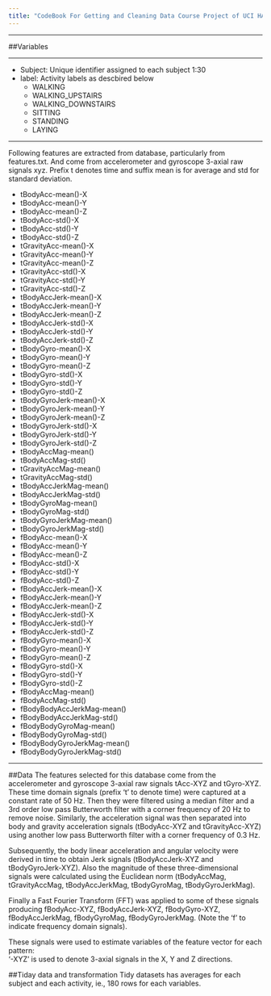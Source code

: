 ```yaml
---
title: "CodeBook For Getting and Cleaning Data Course Project of UCI HAR Dataset."
---
```

<HR>
##Variables
<HR>
* Subject: Unique identifier assigned to each subject 1:30
* label: Activity labels as descbired below
    + WALKING
    + WALKING_UPSTAIRS
    + WALKING_DOWNSTAIRS
    + SITTING
    + STANDING
    + LAYING
</HR>
<HR>
Following features are extracted from database, particularly from features.txt. And
come from accelerometer and gyroscope 3-axial raw signals xyz.
Prefix t denotes time and suffix mean is for average and std for standard deviation.

*	tBodyAcc-mean()-X
*	tBodyAcc-mean()-Y
*	tBodyAcc-mean()-Z
*	tBodyAcc-std()-X
*	tBodyAcc-std()-Y
*	tBodyAcc-std()-Z
*	tGravityAcc-mean()-X
*	tGravityAcc-mean()-Y
*	tGravityAcc-mean()-Z
*	tGravityAcc-std()-X
*	tGravityAcc-std()-Y
*	tGravityAcc-std()-Z
*	tBodyAccJerk-mean()-X
*	tBodyAccJerk-mean()-Y
*	tBodyAccJerk-mean()-Z
*	tBodyAccJerk-std()-X
*	tBodyAccJerk-std()-Y
*	tBodyAccJerk-std()-Z
*	tBodyGyro-mean()-X
*	tBodyGyro-mean()-Y
*	tBodyGyro-mean()-Z
*	tBodyGyro-std()-X
*	tBodyGyro-std()-Y
*	tBodyGyro-std()-Z
*	tBodyGyroJerk-mean()-X
*	tBodyGyroJerk-mean()-Y
*	tBodyGyroJerk-mean()-Z
*	tBodyGyroJerk-std()-X
*	tBodyGyroJerk-std()-Y
*	tBodyGyroJerk-std()-Z
*	tBodyAccMag-mean()
*	tBodyAccMag-std()
*	tGravityAccMag-mean()
*	tGravityAccMag-std()
*	tBodyAccJerkMag-mean()
*	tBodyAccJerkMag-std()
*	tBodyGyroMag-mean()
*	tBodyGyroMag-std()
*	tBodyGyroJerkMag-mean()
*	tBodyGyroJerkMag-std()
*	fBodyAcc-mean()-X
*	fBodyAcc-mean()-Y
*	fBodyAcc-mean()-Z
*	fBodyAcc-std()-X
*	fBodyAcc-std()-Y
*	fBodyAcc-std()-Z
*	fBodyAccJerk-mean()-X
*	fBodyAccJerk-mean()-Y
*	fBodyAccJerk-mean()-Z
*	fBodyAccJerk-std()-X
*	fBodyAccJerk-std()-Y
*	fBodyAccJerk-std()-Z
*	fBodyGyro-mean()-X
*	fBodyGyro-mean()-Y
*	fBodyGyro-mean()-Z
*	fBodyGyro-std()-X
*	fBodyGyro-std()-Y
*	fBodyGyro-std()-Z
*	fBodyAccMag-mean()
*	fBodyAccMag-std()
*	fBodyBodyAccJerkMag-mean()
*	fBodyBodyAccJerkMag-std()
*	fBodyBodyGyroMag-mean()
*	fBodyBodyGyroMag-std()
*	fBodyBodyGyroJerkMag-mean()
*	fBodyBodyGyroJerkMag-std()
</HR>
<HR>
##Data
The features selected for this database come from the accelerometer and gyroscope 3-axial raw signals tAcc-XYZ and tGyro-XYZ. 
These time domain signals (prefix 't' to denote time) were captured at a constant rate of 50 Hz. 
Then they were filtered using a median filter and a 3rd order low pass Butterworth filter with a corner frequency of 20 Hz to remove noise. 
Similarly, the acceleration signal was then separated into body and gravity acceleration signals (tBodyAcc-XYZ and tGravityAcc-XYZ) 
using another low pass Butterworth filter with a corner frequency of 0.3 Hz. 

Subsequently, the body linear acceleration and angular velocity were derived in time to obtain Jerk signals 
(tBodyAccJerk-XYZ and tBodyGyroJerk-XYZ). Also the magnitude of these three-dimensional signals were calculated 
using the Euclidean norm (tBodyAccMag, tGravityAccMag, tBodyAccJerkMag, tBodyGyroMag, tBodyGyroJerkMag). 

Finally a Fast Fourier Transform (FFT) was applied to some of these signals producing 
fBodyAcc-XYZ, fBodyAccJerk-XYZ, fBodyGyro-XYZ, fBodyAccJerkMag, fBodyGyroMag, fBodyGyroJerkMag. 
(Note the 'f' to indicate frequency domain signals). 

These signals were used to estimate variables of the feature vector for each pattern:  
'-XYZ' is used to denote 3-axial signals in the X, Y and Z directions.
</HR>
##Tiday data and transformation
Tidy datasets has averages for each subject and each activity, ie., 180 rows for each variables.

